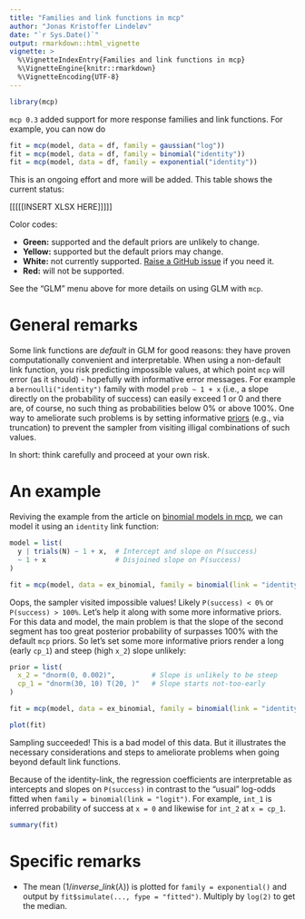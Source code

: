 ```yaml
---
title: "Families and link functions in mcp"
author: "Jonas Kristoffer Lindeløv"
date: "`r Sys.Date()`"
output: rmarkdown::html_vignette
vignette: >
  %\VignetteIndexEntry{Families and link functions in mcp}
  %\VignetteEngine{knitr::rmarkdown}
  %\VignetteEncoding{UTF-8}
---
```


```r
library(mcp)
```


`mcp 0.3` added support for more response families and link functions. For example, you can now do

```r
fit = mcp(model, data = df, family = gaussian("log"))
fit = mcp(model, data = df, family = binomial("identity"))
fit = mcp(model, data = df, family = exponential("identity"))
```


This is an ongoing effort and more will be added. This table shows the current status:

[[[[[INSERT XLSX HERE]]]]]

Color codes:

 * **Green:** supported and the default priors are unlikely to change.
 * **Yellow:** supported but the default priors may change.
 * **White:** not currently supported. [Raise a GitHub issue](https://github.com/lindeloev/mcp/issues) if you need it.
 * **Red:** will not be supported.

See the "GLM" menu above for more details on using GLM with `mcp`.


# General remarks
Some link functions are *default* in GLM for good reasons: they have proven computationally convenient and interpretable. When using a non-default link function, you risk predicting impossible values, at which point `mcp` will error (as it should) - hopefully with informative error messages. For example a `bernoulli("identity")` family with model `prob ~ 1 + x` (i.e., a slope directly on the probability of success) can easily exceed 1 or 0 and there are, of course, no such thing as probabilities below 0% or above 100%. One way to ameliorate such problems is by setting informative [priors](../articles/priors.html) (e.g., via truncation) to prevent the sampler from visiting illigal combinations of such values.

In short: think carefully and proceed at your own risk.


# An example

Reviving the example from the article on [binomial models in mcp](../articles/binomial.html), we can model it using an `identity` link function:

```r
model = list(
  y | trials(N) ~ 1 + x,  # Intercept and slope on P(success)
  ~ 1 + x                 # Disjoined slope on P(success)
)

fit = mcp(model, data = ex_binomial, family = binomial(link = "identity"))
```

Oops, the sampler visited impossible values! Likely `P(success) < 0%` or `P(success) > 100%`. Let's help it along with some more informative priors. For this data and model, the main problem is that the slope of the second segment has too great posterior probability of surpasses 100% with the default `mcp` priors. So let's set some more informative priors render a long (early `cp_1`) and steep (high `x_2`) slope unlikely:

```r
prior = list(
  x_2 = "dnorm(0, 0.002)",         # Slope is unlikely to be steep
  cp_1 = "dnorm(30, 10) T(20, )"   # Slope starts not-too-early
)

fit = mcp(model, data = ex_binomial, family = binomial(link = "identity"), prior = prior)
```

```r
plot(fit)
```

Sampling succeeded! This is a bad model of this data. But it illustrates the necessary considerations and steps to ameliorate problems when going beyond default link functions. 

Because of the identity-link, the regression coefficients are interpretable as intercepts and slopes on `P(success)` in contrast to the "usual" log-odds fitted when `family = binomial(link = "logit")`. For example, `int_1` is inferred probability of success at `x = 0` and likewise for `int_2` at `x = cp_1`.

```r
summary(fit)
```


# Specific remarks

 * The mean ($1 / {inverse\_link}(\lambda)$) is plotted for `family = exponential()` and output by `fit$simulate(..., fype = "fitted")`. Multiply by `log(2)` to get the median.

